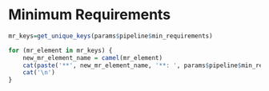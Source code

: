 # Minimum Requirements  

```r

mr_keys=get_unique_keys(params$pipeline$min_requirements)

for (mr_element in mr_keys) {
    new_mr_element_name = camel(mr_element)
    cat(paste('**', new_mr_element_name, '**: ', params$pipeline$min_requirements[[mr_element]], sep=''), sep = '\n')
    cat('\n')
}
```